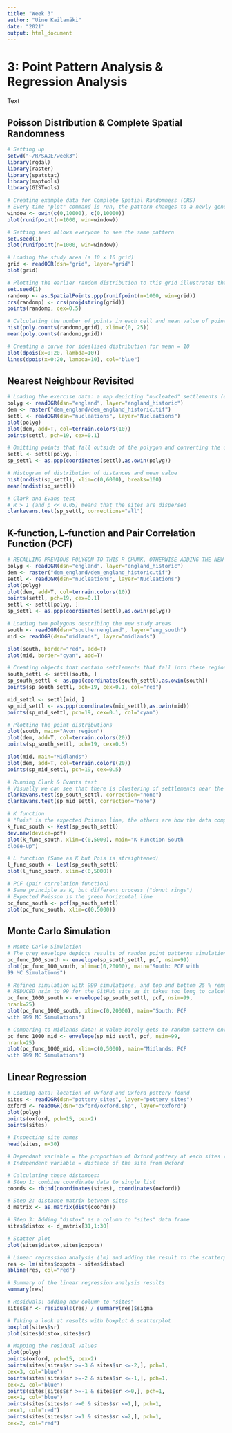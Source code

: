 ```yaml
---
title: "Week 3"
author: "Uine Kailamäki"
date: "2021"
output: html_document
---
```



# 3: Point Pattern Analysis & Regression Analysis

Text

## Poisson Distribution & Complete Spatial Randomness

```r
# Setting up
setwd("~/R/SADE/week3")
library(rgdal)
library(raster)
library(spatstat)
library(maptools)
library(GISTools)

# Creating example data for Complete Spatial Randomness (CRS)
# Every time "plot" command is run, the pattern changes to a newly generated random distribution
window <- owin(c(0,10000), c(0,10000))
plot(runifpoint(n=1000, win=window))

# Setting seed allows everyone to see the same pattern 
set.seed(1)
plot(runifpoint(n=1000, win=window))

# Loading the study area (a 10 x 10 grid)
grid <- readOGR(dsn="grid", layer="grid")
plot(grid)

# Plotting the earlier random distribution to this grid illustrates that there is varying amounts of points in each cell (Poisson distribution)
set.seed(1)
randomp <- as.SpatialPoints.ppp(runifpoint(n=1000, win=grid))
crs(randomp) <- crs(proj4string(grid))
points(randomp, cex=0.5)

# Calculating the number of points in each cell and mean value of points per cell, and plotting histogram to illustrate the distribution 
hist(poly.counts(randomp,grid), xlim=c(0, 25))
mean(poly.counts(randomp,grid))

# Creating a curve for idealised distribution for mean = 10
plot(dpois(x=0:20, lambda=10))
lines(dpois(x=0:20, lambda=10), col="blue")

```

## Nearest Neighbour Revisited

```r

# Loading the exercise data: a map depicting "nucleated" settlements (e.g. villages and towns)
polyg <- readOGR(dsn="england", layer="england_historic")
dem <- raster("dem_england/dem_england_historic.tif")
settl <- readOGR(dsn="nucleations", layer="Nucleations")
plot(polyg)
plot(dem, add=T, col=terrain.colors(10))
points(settl, pch=19, cex=0.1)

# Omitting points that fall outside of the polygon and converting the data into spastat object
settl <- settl[polyg, ]
sp_settl <- as.ppp(coordinates(settl),as.owin(polyg))

# Histogram of distribution of distances and mean value
hist(nndist(sp_settl), xlim=c(0,6000), breaks=100)
mean(nndist(sp_settl))

# Clark and Evans test
# R > 1 (and p << 0.05) means that the sites are dispersed
clarkevans.test(sp_settl, corrections="all")

```

## K-function, L-function and Pair Correlation Function (PCF)

```r
# RECALLING PREVIOUS POLYGON TO THIS R CHUNK, OTHERWISE ADDING THE NEW SUBAREAS DIDN'T WORK
polyg <- readOGR(dsn="england", layer="england_historic")
dem <- raster("dem_england/dem_england_historic.tif")
settl <- readOGR(dsn="nucleations", layer="Nucleations")
plot(polyg)
plot(dem, add=T, col=terrain.colors(10))
points(settl, pch=19, cex=0.1)
settl <- settl[polyg, ]
sp_settl <- as.ppp(coordinates(settl),as.owin(polyg))

# Loading two polygons describing the new study areas
south <- readOGR(dsn="southernengland", layer="eng_south")
mid <- readOGR(dsn="midlands", layer="midlands")

plot(south, border="red", add=T)
plot(mid, border="cyan", add=T)

# Creating objects that contain settlements that fall into these regions & creating spastat objects
south_settl <- settl[south, ]
sp_south_settl <- as.ppp(coordinates(south_settl),as.owin(south))
points(sp_south_settl, pch=19, cex=0.1, col="red")

mid_settl <- settl[mid, ]
sp_mid_settl <- as.ppp(coordinates(mid_settl),as.owin(mid))
points(sp_mid_settl, pch=19, cex=0.1, col="cyan")

# Plotting the point distributions
plot(south, main="Avon region")
plot(dem, add=T, col=terrain.colors(20))
points(sp_south_settl, pch=19, cex=0.5)

plot(mid, main="Midlands")
plot(dem, add=T, col=terrain.colors(20))
points(sp_mid_settl, pch=19, cex=0.5)

# Running Clark & Evants test 
# Visually we can see that there is clustering of settlements near the waterways in "South", so the "dispersed" (R > 1) result for both of them seems not to capture the full picture 
clarkevans.test(sp_south_settl, correction="none")
clarkevans.test(sp_mid_settl, correction="none")

# K function 
# "Pois" is the expected Poisson line, the others are how the data compares to it with a few different edge corrections
k_func_south <- Kest(sp_south_settl)
dev.new(device=pdf)
plot(k_func_south, xlim=c(0,5000), main="K-Function South
close-up")

# L function (Same as K but Pois is straightened)
l_func_south <- Lest(sp_south_settl)
plot(l_func_south, xlim=c(0,5000))

# PCF (pair correlation function)
# Same principle as K, but different process ("donut rings")
# Expected Poisson is the green horizontal line
pc_func_south <- pcf(sp_south_settl)
plot(pc_func_south, xlim=c(0,5000))

```

## Monte Carlo Simulation

```r
# Monte Carlo Simulation
# The grey envelope depicts results of random point patterns simulations in the study area, the line shows where our data deviates from this area of random distribution 
pc_func_100_south <- envelope(sp_south_settl, pcf, nsim=99)
plot(pc_func_100_south, xlim=c(0,20000), main="South: PCF with
99 MC Simulations")

# Refined simulation with 999 simulations, and top and bottom 25 % removed in case of statistical outliers
# REDUCED nsim to 99 for the GitHub site as it takes too long to calculate again and again when knitting the html page
pc_func_1000_south <- envelope(sp_south_settl, pcf, nsim=99,
nrank=25)
plot(pc_func_1000_south, xlim=c(0,20000), main="South: PCF
with 999 MC Simulations")

# Comparing to Midlands data: R value barely gets to random pattern envelope, settlement patterns seem to be not clustered
pc_func_1000_mid <- envelope(sp_mid_settl, pcf, nsim=99,
nrank=25)
plot(pc_func_1000_mid, xlim=c(0,5000), main="Midlands: PCF
with 999 MC Simulations")

```

## Linear Regression

```r

# Loading data: location of Oxford and Oxford pottery found
sites <- readOGR(dsn="pottery_sites", layer="pottery_sites")
oxford <- readOGR(dsn="oxford/oxford.shp", layer="oxford")
plot(polyg)
points(oxford, pch=15, cex=2)
points(sites)

# Inspecting site names
head(sites, n=30)

# Dependant variable = the proportion of Oxford pottery at each sites (oxpots)
# Independent variable = distance of the site from Oxford

# Calculating these distances:
# Step 1: combine coordinate data to single list 
coords <- rbind(coordinates(sites), coordinates(oxford))

# Step 2: distance matrix between sites
d_matrix <- as.matrix(dist(coords))

# Step 3: Adding "distox" as a column to "sites" data frame 
sites$distox <- d_matrix[31,1:30]

# Scatter plot
plot(sites$distox,sites$oxpots)

# Linear regression analysis (lm) and adding the result to the scatterplot
res <- lm(sites$oxpots ~ sites$distox)
abline(res, col="red")

# Summary of the linear regression analysis results
summary(res)

# Residuals: adding new column to "sites"
sites$sr <- residuals(res) / summary(res)$sigma

# Taking a look at results with boxplot & scatterplot
boxplot(sites$sr)
plot(sites$distox,sites$sr)

# Mapping the residual values
plot(polyg)
points(oxford, pch=15, cex=2)
points(sites[sites$sr >=-3 & sites$sr <=-2,], pch=1,
cex=3, col="blue")
points(sites[sites$sr >=-2 & sites$sr <=-1,], pch=1,
cex=2, col="blue")
points(sites[sites$sr >=-1 & sites$sr <=0,], pch=1,
cex=1, col="blue")
points(sites[sites$sr >=0 & sites$sr <=1,], pch=1,
cex=1, col="red")
points(sites[sites$sr >=1 & sites$sr <=2,], pch=1,
cex=2, col="red")

```
